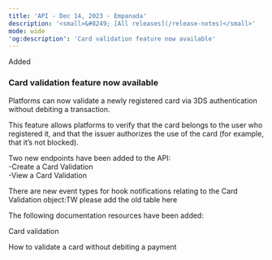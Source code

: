 ```yaml
---
title: 'API - Dec 14, 2023 - Empanada'  
description: '<small>&#8249; [All releases](/release-notes)</small>'  
mode: wide  
'og:description': 'Card validation feature now available'  
---
```

  
  <div class="pill pill-green rn-pill">Added</div> 
  
### Card validation feature now available  

Platforms can now validate a newly registered card via 3DS authentication without debiting a transaction.   

This feature allows platforms to verify that the card belongs to the user who registered it, and that the issuer authorizes the use of the card (for example, that it’s not blocked).   

Two new endpoints have been added to the API:  
-Create a Card Validation  
-View a Card Validation  

There are new event types for hook notifications relating to the Card Validation object:TW please add the old table here  

The following documentation resources have been added:  

<Card title="Article">Card validation</Card>  

<Card title="Tutorial">How to validate a card without debiting a payment</Card>